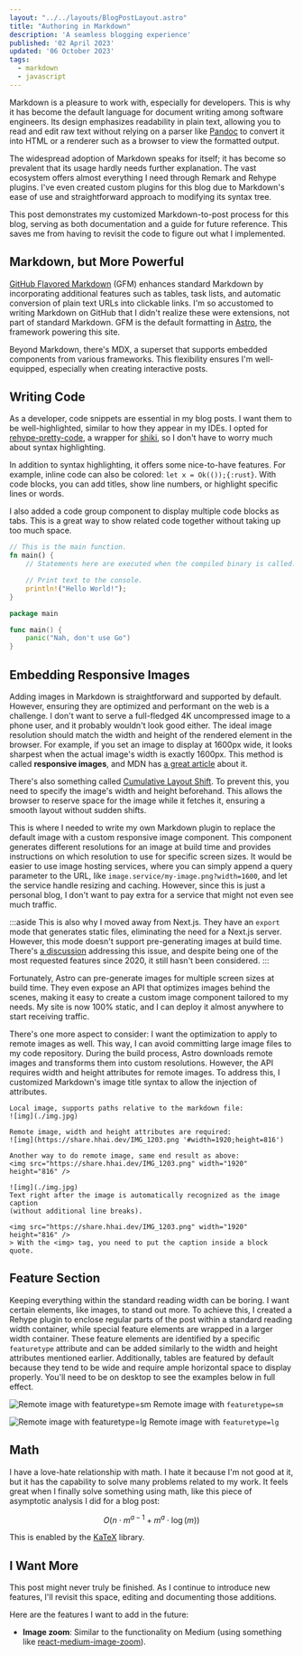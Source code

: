 ```yaml
---
layout: "../../layouts/BlogPostLayout.astro"
title: "Authoring in Markdown"
description: 'A seamless blogging experience'
published: '02 April 2023'
updated: '06 October 2023'
tags:
  - markdown
  - javascript
---
```


Markdown is a pleasure to work with, especially for developers. This is why it
has become the default language for document writing among software engineers.
Its design emphasizes readability in plain text, allowing you to read and edit
raw text without relying on a parser like [Pandoc](https://pandoc.org/) to
convert it into HTML or a renderer such as a browser to view the formatted
output.

The widespread adoption of Markdown speaks for itself; it has become so
prevalent that its usage hardly needs further explanation. The vast ecosystem
offers almost everything I need through Remark and Rehype plugins. I've even
created custom plugins for this blog due to Markdown's ease of use and
straightforward approach to modifying its syntax tree.

This post demonstrates my customized Markdown-to-post process for this blog,
serving as both documentation and a guide for future reference. This saves me
from having to revisit the code to figure out what I implemented.

## Markdown, but More Powerful

[GitHub Flavored Markdown](https://github.github.com/gfm) (GFM) enhances
standard Markdown by incorporating additional features such as tables, task
lists, and automatic conversion of plain text URLs into clickable links. I'm so
accustomed to writing Markdown on GitHub that I didn't realize these were
extensions, not part of standard Markdown. GFM is the default formatting in
[Astro](https://astro.build/), the framework powering this site.

Beyond Markdown, there's MDX, a superset that supports embedded components from
various frameworks. This flexibility ensures I'm well-equipped, especially when
creating interactive posts.

## Writing Code

As a developer, code snippets are essential in my blog posts. I want them to be
well-highlighted, similar to how they appear in my IDEs. I opted for
[rehype-pretty-code](https://rehype-pretty-code.netlify.app/), a wrapper for
[shiki](https://github.com/shikijs/shiki), so I don't have to worry much about
syntax highlighting.

In addition to syntax highlighting, it offers some nice-to-have features. For
example, inline code can also be colored: `let x = Ok(());{:rust}`. With code
blocks, you can add titles, show line numbers, or highlight specific lines or
words.

I also added a code group component to display multiple code blocks as tabs.
This is a great way to show related code together without taking up too much
space.

<CodeGroup client:load>

```rust showLineNumbers title="example.rs" {5-6, 2} /compiled binary is called/
// This is the main function.
fn main() {
    // Statements here are executed when the compiled binary is called.

    // Print text to the console.
    println!("Hello World!");
}
```

```go showLineNumbers title="example.go"
package main

func main() {
    panic("Nah, don't use Go")
}
```

</CodeGroup>

## Embedding Responsive Images

Adding images in Markdown is straightforward and supported by default. However,
ensuring they are optimized and performant on the web is a challenge. I don't
want to serve a full-fledged 4K uncompressed image to a phone user, and it
probably wouldn't look good either. The ideal image resolution should match the
width and height of the rendered element in the browser. For example, if you
set an image to display at 1600px wide, it looks sharpest when the actual
image's width is exactly 1600px. This method is called **responsive images**,
and MDN has [a great
article](https://developer.mozilla.org/en-US/docs/Learn/HTML/Multimedia_and_embedding/Responsive_images)
about it.

There's also something called [Cumulative Layout Shift](https://web.dev/cls/).
To prevent this, you need to specify the image's width and height beforehand.
This allows the browser to reserve space for the image while it fetches it,
ensuring a smooth layout without sudden shifts.

This is where I needed to write my own Markdown plugin to replace the default
image with a custom responsive image component. This component generates
different resolutions for an image at build time and provides instructions on
which resolution to use for specific screen sizes. It would be easier to use
image hosting services, where you can simply append a query parameter to the
URL, like `image.service/my-image.png?width=1600`, and let the service handle
resizing and caching. However, since this is just a personal blog, I don't want
to pay extra for a service that might not even see much traffic.

:::aside
This is also why I moved away from Next.js. They have an `export` mode
that generates static files, eliminating the need for a Next.js server.
However, this mode doesn't support pre-generating images at build time. There's
[a discussion](https://github.com/vercel/next.js/discussions/19065) addressing
this issue, and despite being one of the most requested features since 2020, it
still hasn't been considered.
:::

Fortunately, Astro can pre-generate images for multiple screen sizes at build
time. They even expose an API that optimizes images behind the scenes, making
it easy to create a custom image component tailored to my needs. My site is now
100% static, and I can deploy it almost anywhere to start receiving traffic.

There's one more aspect to consider: I want the optimization to apply to remote
images as well. This way, I can avoid committing large image files to my code
repository. During the build process, Astro downloads remote images and
transforms them into custom resolutions. However, the API requires width and
height attributes for remote images. To address this, I customized Markdown's
image title syntax to allow the injection of attributes.

```mdx showLineNumbers
Local image, supports paths relative to the markdown file:
![img](./img.jpg)

Remote image, width and height attributes are required:
![img](https://share.hhai.dev/IMG_1203.png '#width=1920;height=816')

Another way to do remote image, same end result as above:
<img src="https://share.hhai.dev/IMG_1203.png" width="1920" height="816" />

![img](./img.jpg)
Text right after the image is automatically recognized as the image caption
(without additional line breaks).

<img src="https://share.hhai.dev/IMG_1203.png" width="1920" height="816" />
> With the <img> tag, you need to put the caption inside a block quote.
```

## Feature Section

Keeping everything within the standard reading width can be boring. I want
certain elements, like images, to stand out more. To achieve this, I created a
Rehype plugin to enclose regular parts of the post within a standard reading
width container, while special feature elements are wrapped in a larger width
container. These feature elements are identified by a specific `featuretype`
attribute and can be added similarly to the width and height attributes
mentioned earlier. Additionally, tables are featured by default because they
tend to be wide and require ample horizontal space to display properly. You'll
need to be on desktop to see the examples below in full effect.

![Remote image with
featuretype=sm](https://res.cloudinary.com/dmdgv6qrg/image/upload/v1697514558/hhai.dev%20blog/authoring%20in%20markdown/IMG_1203_asjkac.png
'#width=1920;height=816;featuretype=sm')
Remote image with `featuretype=sm`

![Remote image with
featuretype=lg](https://res.cloudinary.com/dmdgv6qrg/image/upload/v1697514531/hhai.dev%20blog/authoring%20in%20markdown/IMG_1219_uibxtp.png
'#width=2048;height=871;featuretype=lg')
Remote image with `featuretype=lg`

## Math

I have a love-hate relationship with math. I hate it because I'm not good at
it, but it has the capability to solve many problems related to my work. It
feels great when I finally solve something using math, like this piece of
asymptotic analysis I did for a blog post:

$$
O(n \cdot m^{a-1} + m^{a} \cdot \log(m))
$$

This is enabled by the [KaTeX](https://github.com/KaTeX/KaTeX) library.

## I Want More

This post might never truly be finished. As I continue to introduce new
features, I'll revisit this space, editing and documenting those additions.

Here are the features I want to add in the future:

- **Image zoom**: Similar to the functionality on Medium (using something like
[react-medium-image-zoom](https://github.com/rpearce/react-medium-image-zoom)).
